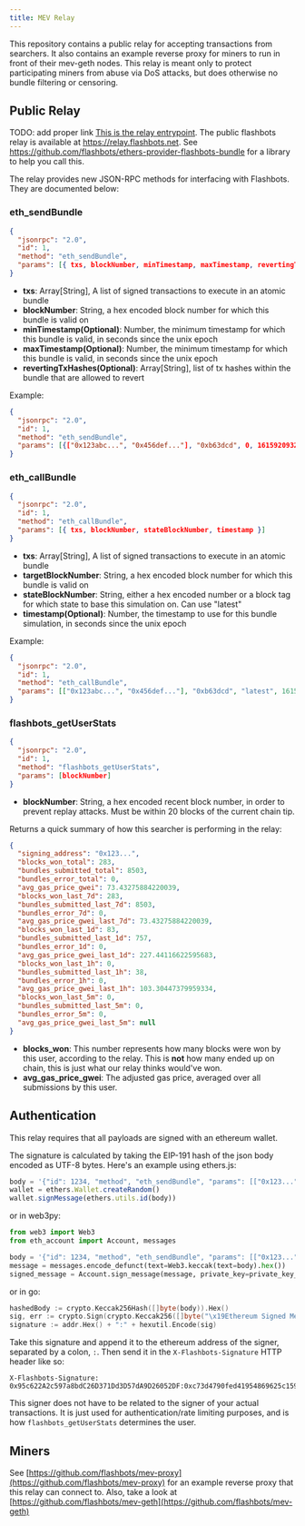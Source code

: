 ```yaml
---
title: MEV Relay
---
```


This repository contains a public relay for accepting transactions from searchers. It also contains an example reverse proxy for miners to run in front of their mev-geth nodes. This relay is meant only to protect participating miners from abuse via DoS attacks, but does otherwise no bundle filtering or censoring.

## Public Relay

TODO: add proper link
[This is the relay entrypoint](#). The public flashbots relay is available at https://relay.flashbots.net. See https://github.com/flashbots/ethers-provider-flashbots-bundle for a library to help you call this.

The relay provides new JSON-RPC methods for interfacing with Flashbots. They are documented below:

### eth_sendBundle

```json
{
  "jsonrpc": "2.0",
  "id": 1,
  "method": "eth_sendBundle",
  "params": [{ txs, blockNumber, minTimestamp, maxTimestamp, revertingTxHashes }]
}
```

- **txs**: Array[String], A list of signed transactions to execute in an atomic bundle
- **blockNumber**: String, a hex encoded block number for which this bundle is valid on
- **minTimestamp(Optional)**: Number, the minimum timestamp for which this bundle is valid, in seconds since the unix epoch
- **maxTimestamp(Optional)**: Number, the minimum timestamp for which this bundle is valid, in seconds since the unix epoch
- **revertingTxHashes(Optional)**: Array[String], list of tx hashes within the bundle that are allowed to revert

Example:

```json
{
  "jsonrpc": "2.0",
  "id": 1,
  "method": "eth_sendBundle",
  "params": [{["0x123abc...", "0x456def..."], "0xb63dcd", 0, 1615920932, []}]
}
```

### eth_callBundle

```json
{
  "jsonrpc": "2.0",
  "id": 1,
  "method": "eth_callBundle",
  "params": [{ txs, blockNumber, stateBlockNumber, timestamp }]
}
```

- **txs**: Array[String], A list of signed transactions to execute in an atomic bundle
- **targetBlockNumber**: String, a hex encoded block number for which this bundle is valid on
- **stateBlockNumber**: String, either a hex encoded number or a block tag for which state to base this simulation on. Can use "latest"
- **timestamp(Optional)**: Number, the timestamp to use for this bundle simulation, in seconds since the unix epoch

Example:

```json
{
  "jsonrpc": "2.0",
  "id": 1,
  "method": "eth_callBundle",
  "params": [["0x123abc...", "0x456def..."], "0xb63dcd", "latest", 1615920932]
}
```

### flashbots_getUserStats

```json
{
  "jsonrpc": "2.0",
  "id": 1,
  "method": "flashbots_getUserStats",
  "params": [blockNumber]
}
```

- **blockNumber**: String, a hex encoded recent block number, in order to prevent replay attacks. Must be within 20 blocks of the current chain tip.

Returns a quick summary of how this searcher is performing in the relay:

```json
{
  "signing_address": "0x123...",
  "blocks_won_total": 283,
  "bundles_submitted_total": 8503,
  "bundles_error_total": 0,
  "avg_gas_price_gwei": 73.43275884220039,
  "blocks_won_last_7d": 283,
  "bundles_submitted_last_7d": 8503,
  "bundles_error_7d": 0,
  "avg_gas_price_gwei_last_7d": 73.43275884220039,
  "blocks_won_last_1d": 83,
  "bundles_submitted_last_1d": 757,
  "bundles_error_1d": 0,
  "avg_gas_price_gwei_last_1d": 227.44116622595683,
  "blocks_won_last_1h": 0,
  "bundles_submitted_last_1h": 38,
  "bundles_error_1h": 0,
  "avg_gas_price_gwei_last_1h": 103.30447379959334,
  "blocks_won_last_5m": 0,
  "bundles_submitted_last_5m": 0,
  "bundles_error_5m": 0,
  "avg_gas_price_gwei_last_5m": null
}
```

- **blocks_won**: This number represents how many blocks were won by this user, according to the relay. This is **not** how many ended up on chain, this is just what our relay thinks would've won.
- **avg_gas_price_gwei**: The adjusted gas price, averaged over all submissions by this user.

## Authentication

This relay requires that all payloads are signed with an ethereum wallet.

The signature is calculated by taking the EIP-191 hash of the json body encoded as UTF-8 bytes. Here's an example using ethers.js:

```js
body = '{"id": 1234, "method", "eth_sendBundle", "params": [["0x123..."], "0xB84969"]}'
wallet = ethers.Wallet.createRandom()
wallet.signMessage(ethers.utils.id(body))
```

or in web3py:

```py
from web3 import Web3
from eth_account import Account, messages

body = '{"id": 1234, "method", "eth_sendBundle", "params": [["0x123..."], "0xB84969"]}'
message = messages.encode_defunct(text=Web3.keccak(text=body).hex())
signed_message = Account.sign_message(message, private_key=private_key_hex)
```

or in go:

```go
hashedBody := crypto.Keccak256Hash([]byte(body)).Hex()
sig, err := crypto.Sign(crypto.Keccak256([]byte("\x19Ethereum Signed Message:\n"+strconv.Itoa(len(hashedBody))+hashedBody)), pk)
signature := addr.Hex() + ":" + hexutil.Encode(sig)
```

Take this signature and append it to the ethereum address of the signer, separated by a colon, `:`. Then send it in the `X-Flashbots-Signature` HTTP header like so:

```
X-Flashbots-Signature: 0x95c622A2c597a8bdC26D371Dd3D57dA9D26052DF:0xc73d4790fed41954869625c159a4617e3374019839a8ad72de15e41371719d6873c780e00293fcdc100aa505f33dd8480e7b07551483c8c438fe8236972d26ca1c
```

This signer does not have to be related to the signer of your actual transactions. It is just used for authentication/rate limiting purposes, and is how `flashbots_getUserStats` determines the user.

## Miners

See [https://github.com/flashbots/mev-proxy](https://github.com/flashbots/mev-proxy) for an example reverse proxy that this relay can connect to. Also, take a look at [https://github.com/flashbots/mev-geth](https://github.com/flashbots/mev-geth)
